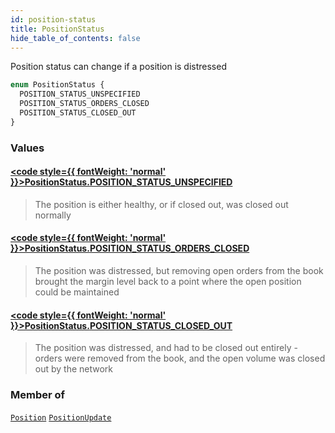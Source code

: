 ```yaml
---
id: position-status
title: PositionStatus
hide_table_of_contents: false
---
```








Position status can change if a position is distressed

```graphql
enum PositionStatus {
  POSITION_STATUS_UNSPECIFIED
  POSITION_STATUS_ORDERS_CLOSED
  POSITION_STATUS_CLOSED_OUT
}
```


### Values

#### [<code style={{ fontWeight: 'normal' }}>PositionStatus.<b>POSITION_STATUS_UNSPECIFIED</b></code>](#) 
> The position is either healthy, or if closed out, was closed out normally
> 

#### [<code style={{ fontWeight: 'normal' }}>PositionStatus.<b>POSITION_STATUS_ORDERS_CLOSED</b></code>](#) 
> The position was distressed, but removing open orders from the book brought the margin level back to a point where the open position could be maintained
> 

#### [<code style={{ fontWeight: 'normal' }}>PositionStatus.<b>POSITION_STATUS_CLOSED_OUT</b></code>](#) 
> The position was distressed, and had to be closed out entirely - orders were removed from the book, and the open volume was closed out by the network
> 



### Member of

[`Position`](/testnet/api/graphql/objects/position)  <Badge class="secondary" text="object"/><Bullet />[`PositionUpdate`](/testnet/api/graphql/objects/position-update)  <Badge class="secondary" text="object"/>



